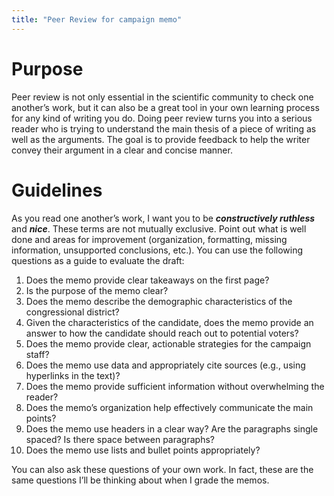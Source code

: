 ```yaml
---
title: "Peer Review for campaign memo"
---
```


# Purpose

Peer review is not only essential in the scientific community to check one another's work, but it can also be a great tool in your own learning process for any kind of writing you do. Doing peer review turns you into a serious reader who is trying to understand the main thesis of a piece of writing as well as the arguments. The goal is to provide feedback to help the writer convey their argument in a clear and concise manner.


# Guidelines

As you read one another's work, I want you to be ***constructively ruthless*** and ***nice***. These terms are not mutually exclusive. Point out what is well done and areas for improvement (organization, formatting, missing information, unsupported conclusions, etc.). You can use the following questions as a guide to evaluate the draft:

1. Does the memo provide clear takeaways on the first page?
2. Is the purpose of the memo clear?
3. Does the memo describe the demographic characteristics of the congressional district?
4. Given the characteristics of the candidate, does the memo provide an answer to how the candidate should reach out to potential voters?
5. Does the memo provide clear, actionable strategies for the campaign staff?
6. Does the memo use data and appropriately cite sources (e.g., using hyperlinks in the text)?
7. Does the memo provide sufficient information without overwhelming the reader?
8. Does the memo's organization help effectively communicate the main points?
9. Does the memo use headers in a clear way? Are the paragraphs single spaced? Is there space between paragraphs? 
10. Does the memo use lists and bullet points appropriately?


You can also ask these questions of your own work. In fact, these are the same questions I'll be thinking about when I grade the memos.


